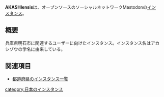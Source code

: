{{Infobox instance
| Name          = {{Ruby|'''AKASHIensis'''|アカシエンシス}}
| Image         = [[ファイル:AKASHIensis.png|300px]]
| Domain        = https://akashiensis.com/
| Admin         = [https://akashiensis.com/@akashipress akashi.press]
| Country       = 日本
| Start         = 不明
| Kifu          = なし
| Alias         = なし
}}'''AKASHIensis'''は、オープンソースのソーシャルネットワークMastodonの[[インスタンス]]。

== 概要 ==
兵庫県明石市に関連するユーザーに向けたインスタンス。インスタンス名はアカシゾウの学名に由来している。 

== 関連項目 ==
* [[都道府県のインスタンス一覧]]

{{DEFAULTSORT:あかし}}
[[category:日本のインスタンス]]
